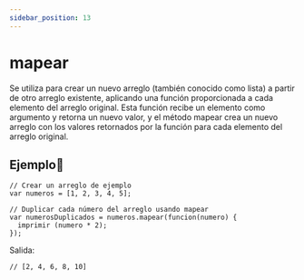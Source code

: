 ```yaml
---
sidebar_position: 13
---
```



# mapear
Se utiliza para crear un nuevo arreglo (también conocido como lista) a partir de otro arreglo existente, aplicando una función proporcionada a cada elemento del arreglo original. Esta función recibe un elemento como argumento y retorna un nuevo valor, y el método mapear crea un nuevo arreglo con los valores retornados por la función para cada elemento del arreglo original. 

## Ejemplo📝

```dummy
// Crear un arreglo de ejemplo
var numeros = [1, 2, 3, 4, 5];

// Duplicar cada número del arreglo usando mapear
var numerosDuplicados = numeros.mapear(funcion(numero) {
  imprimir (numero * 2);
});

```
Salida:

```dummy
// [2, 4, 6, 8, 10]
```